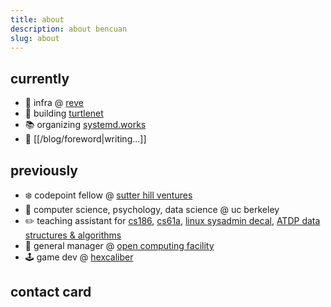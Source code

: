 ```yaml
---
title: about
description: about bencuan
slug: about
---
```



## currently
 - :butterfly: infra @ [reve](https://reve.com)
 - :turtle: building [turtlenet](https://bencuan.me/blog/turtlenet)
 - :books: organizing [systemd.works](https://systemd.works)
 - :memo: [[/blog/foreword|writing...]]

## previously
 - :snowflake: codepoint fellow @ [sutter hill ventures](https://jeffburke.substack.com/p/sutter-hill-ventures-the-silent-builders)
 - :bear: computer science, psychology, data science @ uc berkeley
 - :pencil2: teaching assistant for [cs186](https://cs186berkeley.net), [cs61a](https://cs61a.org), [linux sysadmin decal](https://decal.ocf.io), [ATDP data structures & algorithms](https://atdp.berkeley.edu)
 - :penguin: general manager @ [open computing facility](https://ocf.io)
 - :joystick: game dev @ [hexcaliber](https://hexcaliber.dev)

## contact card

<ContactCard />
